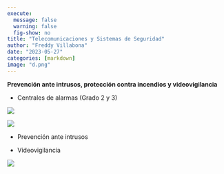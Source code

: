 ```yaml
---
execute:
  message: false
  warning: false
  fig-show: no
title: "Telecomunicaciones y Sistemas de Seguridad"
author: "Freddy Villabona"
date: "2023-05-27"
categories: [markdown]
image: "d.png"
---
```


**Prevención ante intrusos, protección contra incendios y videovigilancia**

-   Centrales de alarmas (Grado 2 y 3)

![](bb.jpg)

![](AA.jpg)

-   Prevención ante intrusos

-   Videovigilancia

![](cc.jpg)
